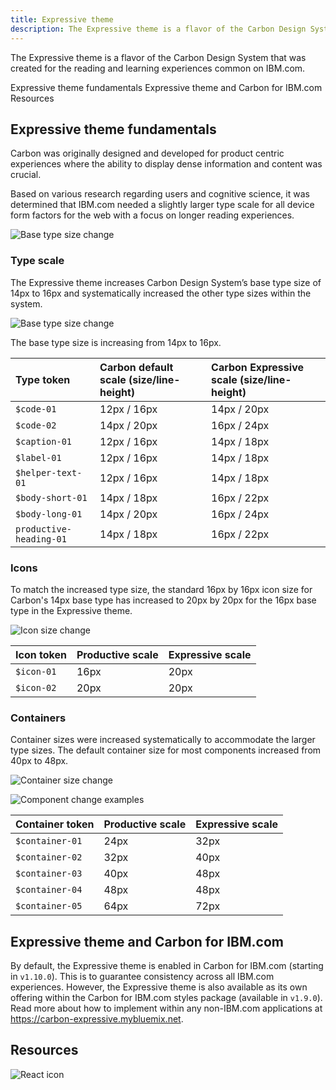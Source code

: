```yaml
---
title: Expressive theme
description: The Expressive theme is a flavor of the Carbon Design System that was created for the reading and learning experiences common on IBM.com. 
---
```


<PageDescription>

The Expressive theme is a flavor of the Carbon Design System that was created for the reading and learning experiences common on IBM.com. 

</PageDescription>


<AnchorLinks>

<AnchorLink>Expressive theme fundamentals</AnchorLink>
<AnchorLink>Expressive theme and Carbon for IBM.com</AnchorLink>
<AnchorLink>Resources</AnchorLink>

</AnchorLinks>

## Expressive theme fundamentals
Carbon was originally designed and developed for product centric experiences where the ability to display dense information and content was crucial.

Based on various research regarding users and cognitive science, it was determined that IBM.com needed a slightly larger type scale for all device form factors for the web with a focus on longer reading experiences.

<Row>
<Column colMd={8} colLg={8}>

![Base type size change](../../images/guidelines/expressive-theme/exp-theme-research-visual.png)

</Column>
</Row>

### Type scale

The Expressive theme increases Carbon Design System’s base type size of 14px to 16px and systematically increased the other type sizes within the system.

<Row>
<Column colMd={8} colLg={8}>

![Base type size change](../../images/guidelines/expressive-theme/type-size.png)

</Column>
</Row>


<Title>Type token changes</Title>

The base type size is increasing from 14px to 16px.


| Type token | Carbon default scale (size/line-height) | Carbon Expressive scale (size/line-height) |
|:---|:---|:---|
|`$code-01`|12px / 16px|14px / 20px|
|`$code-02`|14px / 20px|16px / 24px|
|`$caption-01`|12px / 16px|14px / 18px|
|`$label-01`|12px / 16px|14px / 18px|
|`$helper-text-01`|12px / 16px|14px / 18px|
|`$body-short-01`|14px / 18px|16px / 22px|
|`$body-long-01`|14px / 20px|16px / 24px|
|`productive-heading-01`|14px / 18px|16px / 22px|


### Icons

To match the increased type size, the standard 16px by 16px icon size for Carbon's 14px base type has increased to 20px by 20px for the 16px base type in the Expressive theme.

<Row>
<Column colMd={8} colLg={8}>

![Icon size change](../../images/guidelines/expressive-theme/icon-size.png)

</Column>
</Row>


<Title>Icon token changes</Title>

| Icon token | Productive scale | Expressive scale |
|:---|:---|:---|
|`$icon-01`|16px|20px|
|`$icon-02`|20px|20px|


### Containers

Container sizes were increased systematically to accommodate the larger type sizes. The default container size for most components increased from 40px to 48px.

<Row>
<Column colMd={8} colLg={8}>

![Container size change](../../images/guidelines/expressive-theme/container-size.png)

</Column>
</Row>

<Row>
<Column colMd={8} colLg={8}>

![Component change examples](../../images/guidelines/expressive-theme/component-examples.png)

</Column>
</Row>

<Title>Container token changes</Title>

| Container token | Productive scale | Expressive scale |
|:---|:---|:---|
|`$container-01`|24px|32px|
|`$container-02`|32px|40px|
|`$container-03`|40px|48px|
|`$container-04`|48px|48px|
|`$container-05`|64px|72px|


## Expressive theme and Carbon for IBM.com

By default, the Expressive theme is enabled in Carbon for IBM.com (starting in `v1.10.0`). This is to guarantee consistency across
all IBM.com experiences. However, the Expressive theme is also available as its own offering within the Carbon for IBM.com
styles package (available in `v1.9.0`). Read more about how to implement within any non-IBM.com applications at 
<a href="https://carbon-expressive.mybluemix.net" target="_blank">https://carbon-expressive.mybluemix.net</a>.

## Resources

<Row className="resource-card-group">
<Column colMd={4} colLg={4} noGutterSm>
    <ResourceCard
      subTitle="Carbon Design System with Expressive"
      aspectRatio="2:1"
      actionIcon="arrowRight"
      href="https://carbon-expressive.mybluemix.net"
      >

![React icon](../../images/icon/react-icon.svg)
 
</ResourceCard>
</Column>
</Row>
